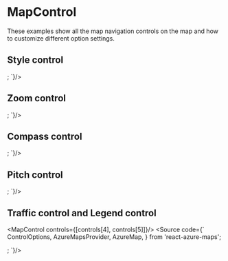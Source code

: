 

<Meta title="Basic Usage/Map Control" />

# MapControl
These examples show all the map navigation controls on the map and how to customize different option settings.

## Style control


<MapControl controls={[controls[0]]}/>
<Source code={`
  ControlOptions,
  AzureMapsProvider,
  AzureMap,
} from 'react-azure-maps';

<AzureMapsProvider>
  <AzureMap
    options={your_options}
    controls={[
      {
        controlName: 'StyleControl',
        controlOptions: { mapStyles: 'all' },
        options: { position: 'top-right' } as ControlOptions,
      },
    ]}
  />
</AzureMapsProvider>;
`}/>

## Zoom control

<MapControl controls={[controls[1]]}/>
<Source code={`
  ControlOptions,
  AzureMapsProvider,
  AzureMap,
} from 'react-azure-maps';

<AzureMapsProvider>
  <AzureMap
    options={your_options}
    controls={[
      {
          controlName: 'ZoomControl',
          options: { position: 'top-right' } as ControlOptions,
      },
    ]}
  />
</AzureMapsProvider>;
`}/>

## Compass control

<MapControl controls={[controls[2]]}/>
<Source code={`
  ControlOptions,
  AzureMapsProvider,
  AzureMap,
} from 'react-azure-maps';

<AzureMapsProvider>
  <AzureMap
    options={your_options}
    controls={[
      {
          controlName: 'CompassControl',
          controlOptions: { rotationDegreesDelta: 10, style: 'dark' },
          options: { position: 'bottom-right' } as ControlOptions,
      },
    ]}
  />
</AzureMapsProvider>;
`}/>

## Pitch control

<MapControl controls={[controls[3]]}/>
<Source code={`
  ControlOptions,
  AzureMapsProvider,
  AzureMap,
} from 'react-azure-maps';

<AzureMapsProvider>
  <AzureMap
    options={your_options}
    controls={[
      {
          controlName: 'PitchControl',
          controlOptions: { pitchDegreesDelta: 10 },
          options: { position: 'bottom-right' } as ControlOptions,
      },
    ]}
  />
</AzureMapsProvider>;
`}/>

## Traffic control and Legend control

<MapControl controls={[controls[4], controls[5]]}/>
<Source code={`
  ControlOptions,
  AzureMapsProvider,
  AzureMap,
} from 'react-azure-maps';

<AzureMapsProvider>
  <AzureMap
    options={your_options}
    controls={[
      {
          controlName: 'TrafficControl',
          controlOptions: { incidents: true },
          options: { position: 'top-left' } as ControlOptions,
      },
      {
          controlName: 'TrafficLegendControl',
          controlOptions: {},
          options: { position: 'bottom-left' } as ControlOptions,
      },
    ]}
  />
</AzureMapsProvider>;
`}/>